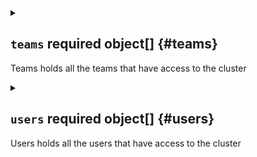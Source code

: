 

<Metadata />



<details className="config-field" data-expandable="true">
<summary>

## `teams` <span className="config-field-required" data-required="false">required</span> <span className="config-field-type">object[]</span> <span className="config-field-default"></span> <span className="config-field-enum"></span> {#teams}

Teams holds all the teams that have access to the cluster

</summary>

<PartialTeamsreference />


</details>



<details className="config-field" data-expandable="true">
<summary>

## `users` <span className="config-field-required" data-required="false">required</span> <span className="config-field-type">object[]</span> <span className="config-field-default"></span> <span className="config-field-enum"></span> {#users}

Users holds all the users that have access to the cluster

</summary>

<PartialUsersreference />


</details>

